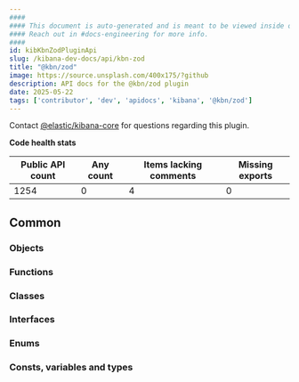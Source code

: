 ```yaml
---
####
#### This document is auto-generated and is meant to be viewed inside our experimental, new docs system.
#### Reach out in #docs-engineering for more info.
####
id: kibKbnZodPluginApi
slug: /kibana-dev-docs/api/kbn-zod
title: "@kbn/zod"
image: https://source.unsplash.com/400x175/?github
description: API docs for the @kbn/zod plugin
date: 2025-05-22
tags: ['contributor', 'dev', 'apidocs', 'kibana', '@kbn/zod']
---
```




Contact [@elastic/kibana-core](https://github.com/orgs/elastic/teams/kibana-core) for questions regarding this plugin.

**Code health stats**

| Public API count  | Any count | Items lacking comments | Missing exports |
|-------------------|-----------|------------------------|-----------------|
| 1254 | 0 | 4 | 0 |

## Common

### Objects
<DocDefinitionList data={kbnZodObj.common.objects}/>

### Functions
<DocDefinitionList data={kbnZodObj.common.functions}/>

### Classes
<DocDefinitionList data={kbnZodObj.common.classes}/>

### Interfaces
<DocDefinitionList data={kbnZodObj.common.interfaces}/>

### Enums
<DocDefinitionList data={kbnZodObj.common.enums}/>

### Consts, variables and types
<DocDefinitionList data={kbnZodObj.common.misc}/>

